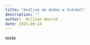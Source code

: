```yaml
---
title: "Análise de dados e futebol"
description: ""
author:  William Amorim
date: 2025-08-14
---
```


teste